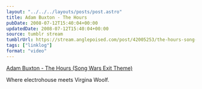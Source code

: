 ```yaml
---
layout: "../../../layouts/posts/post.astro"
title: Adam Buxton - The Hours
pubDate: 2008-07-12T15:40:04+00:00
updatedDate: 2008-07-12T15:40:04+00:00
source: tumblr stream
tumblrUrl: https://stream.anglepoised.com/post/42005253/the-hours-song-wars-exit-theme-where
tags: ["linklog"]
format: "video"
---
```



<YouTube id="https://www.youtube.com/watch?v=4FqJNQ2-K9g" />

[Adam Buxton - The Hours (Song Wars Exit Theme)][1]

Where electrohouse meets Virgina Woolf.

[1]: https://www.youtube.com/watch?v=4FqJNQ2-K9g
